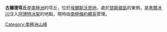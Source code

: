 {{coord|72|14|S|100|35|W|source:GNIS|display=title}}

'''古爾德穹丘'''是[[南極洲|南極洲]]的穹丘，位於[[埃爾斯沃思地|埃爾斯沃思地]]，處於[[瑟斯頓島|瑟斯頓島]]的東側，是[[黑爾冰川|黑爾冰川]]注入[[阿博特冰架|阿博特冰架]]的地點，現時由[[南極條約體系|南極條約體系]]管理。

{{Antarctica-geo-stub}}
[[Category:南極洲山峰|Category:南極洲山峰]]